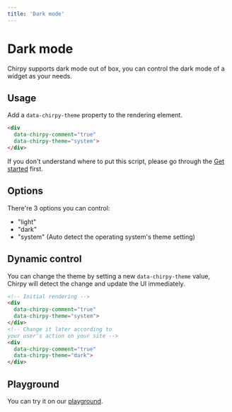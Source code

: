 ```yaml
---
title: 'Dark mode'
---
```


# Dark mode

Chirpy supports dark mode out of box, you can control the dark mode of a widget as your needs.

## Usage

Add a `data-chirpy-theme` property to the rendering element.

```html
<div
  data-chirpy-comment="true"
  data-chirpy-theme="system">
</div>
```

If you don't understand where to put this script, please go through the [Get started](/docs/get-started) first.

## Options

There're 3 options you can control:

- "light"
- "dark"
- "system" (Auto detect the operating system's theme setting)

## Dynamic control

You can change the theme by setting a new `data-chirpy-theme` value, Chirpy will detect the change and update the UI immediately.

```html
<!-- Initial rendering -->
<div
  data-chirpy-comment="true"
  data-chirpy-theme="system">
</div>
<!-- Change it later according to 
your user's action on your site -->
<div
  data-chirpy-comment="true"
  data-chirpy-theme="dark">
</div>
```

## Playground

You can try it on our [playground](/play).
